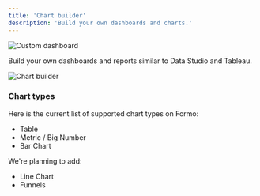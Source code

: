 ```yaml
---
title: 'Chart builder'
description: 'Build your own dashboards and charts.'
---
```


<Frame caption="Create custom charts and dashboards with your data.">
	<img src="/images/chartbuilder1.png" alt="Custom dashboard" />
</Frame>

Build your own dashboards and reports similar to Data Studio and Tableau.

<Frame caption="Use a SQL editor to query your data however you want.">
	<img src="/images/chartbuilder0.png" alt="Chart builder" />
</Frame>


### Chart types

Here is the current list of supported chart types on Formo:
- Table
- Metric / Big Number
- Bar Chart

We're planning to add:
- Line Chart
- Funnels
